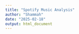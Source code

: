```yaml
---
title: "Spotify Music Analysis"
author: "Shammah"
date: "2025-02-18"
output: html_document
---
```



